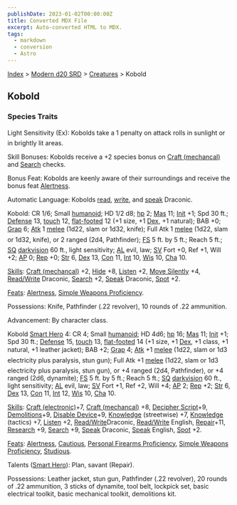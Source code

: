 ```yaml
---
publishDate: 2023-01-02T00:00:00Z
title: Converted MDX File
excerpt: Auto-converted HTML to MDX.
tags:
  - markdown
  - conversion
  - Astro
---
```






[Index](-index) > [Modern d20 SRD](modern-d20-srd-index) > [Creatures](modern-d20-srd-creatures-index) > Kobold




## Kobold


### Species Traits


Light Sensitivity (Ex): Kobolds take a 1 penalty on attack rolls in sunlight or in brightly lit areas.


Skill Bonuses: Kobolds receive a +2 species bonus on [Craft (mechancal)](modern-d20-srd-skills-craft-mechanical) and [Search](modern-d20-srd-skills-search) checks.


Bonus Feat: Kobolds are keenly aware of their surroundings and receive the bonus feat [Alertness](modern-d20-srd-feats-alertness).


Automatic Language: Kobolds [read](modern-d20-srd-skills-read-write-language), [write](modern-d20-srd-skills-read-write-language), and [speak](modern-d20-srd-skills-speak-language) Draconic.


Kobold: CR 1/6; Small [humanoid](modern-d20-srd-creature-types-humanoid); HD 1/2 d8; [hp](modern-d20-srd-combat-hit-points) 2; [Mas](modern-d20-srd-creatures-creature-overview) 11; [Init](modern-d20-srd-combat-initiative) +1; Spd 30 ft.; [Defense](modern-d20-srd-combat-defense) 13, [touch](modern-d20-srd-combat-attack-actions) 12, [flat-footed](modern-d20-srd-combat-surprise) 12 (+1 size, +1 [Dex](modern-d20-srd-basics-ability-scores), +1 natural); BAB +0; [Grap](modern-d20-srd-combat-grapple) 6; [Atk](modern-d20-srd-combat-attack-roll) 1 [melee](modern-d20-srd-combat-attack-roll) (1d22, slam or 1d32, knife); Full Atk 1 [melee](modern-d20-srd-combat-attack-roll) (1d22, slam or 1d32, knife), or 2 ranged (2d4, Pathfinder); [FS](modern-d20-srd-creatures-creature-overview) 5 ft. by 5 ft.; Reach 5 ft.; [SQ](modern-d20-srd-creatures-creature-overview) [darkvision](modern-d20-srd-special-abilities-darkvision) 60 ft., light sensitivity; [AL](modern-d20-srd-basics-allegiances) evil, law; [SV](modern-d20-srd-basics-saving-throws) Fort +0, Ref +1, Will +2; [AP](modern-d20-srd-creatures-creature-overview) 0; [Rep](modern-d20-srd-creatures-creature-overview) +0; [Str](modern-d20-srd-basics-ability-scores) 6, [Dex](modern-d20-srd-basics-ability-scores) 13, [Con](modern-d20-srd-basics-ability-scores) 11, [Int](modern-d20-srd-basics-ability-scores) 10, [Wis](modern-d20-srd-basics-ability-scores) 10, [Cha](modern-d20-srd-basics-ability-scores) 10.


[Skills](modern-d20-srd-skills-index): [Craft (mechancal)](modern-d20-srd-skills-craft-mechanical) +2, [Hide](modern-d20-srd-skills-hide) +8, [Listen](modern-d20-srd-skills-listen) +2, [Move Silently](modern-d20-srd-skills-move-silently) +4, [Read/Write](modern-d20-srd-skills-read-write-language) Draconic, [Search](modern-d20-srd-skills-search) +2, [Speak](modern-d20-srd-skills-speak-language) Draconic, [Spot](modern-d20-srd-skills-spot) +2.


[Feats](modern-d20-srd-feats-index): [Alertness](modern-d20-srd-feats-alertness), [Simple Weapons Proficiency](modern-d20-srd-feats-simple-weapons-proficiency).


Possessions: Knife, Pathfinder (.22 revolver), 10 rounds of .22 ammunition.


Advancement: By character class.


Kobold [Smart Hero](modern-d20-srd-classes-basic-smart-hero) 4: CR 4; Small [humanoid](modern-d20-srd-creature-types-humanoid); HD 4d6; [hp](modern-d20-srd-combat-hit-points) 16; [Mas](modern-d20-srd-creatures-creature-overview) 11; [Init](modern-d20-srd-combat-initiative) +1; Spd 30 ft.; [Defense](modern-d20-srd-combat-defense) 15, [touch](modern-d20-srd-combat-attack-actions) 13, [flat-footed](modern-d20-srd-combat-surprise) 14 (+1 size, +1 [Dex](modern-d20-srd-basics-ability-scores), +1 class, +1 natural, +1 leather jacket); BAB +2; [Grap](modern-d20-srd-combat-grapple) 4; [Atk](modern-d20-srd-combat-attack-roll) +1 [melee](modern-d20-srd-combat-attack-roll) (1d22, slam or 1d3 electricity plus paralysis, stun gun); Full Atk +1 [melee](modern-d20-srd-combat-attack-roll) (1d22, slam or 1d3 electricity plus paralysis, stun gun), or +4 ranged (2d4, Pathfinder), or +4 ranged (2d6, dynamite); [FS](modern-d20-srd-creatures-creature-overview) 5 ft. by 5 ft.; Reach 5 ft.; [SQ](modern-d20-srd-creatures-creature-overview) [darkvision](modern-d20-srd-special-abilities-darkvision) 60 ft., light sensitivity; [AL](modern-d20-srd-basics-allegiances) evil, law; [SV](modern-d20-srd-basics-saving-throws) Fort +1, Ref +2, Will +4; [AP](modern-d20-srd-creatures-creature-overview) 2; [Rep](modern-d20-srd-creatures-creature-overview) +2; [Str](modern-d20-srd-basics-ability-scores) 6, [Dex](modern-d20-srd-basics-ability-scores) 13, [Con](modern-d20-srd-basics-ability-scores) 11, [Int](modern-d20-srd-basics-ability-scores) 12, [Wis](modern-d20-srd-basics-ability-scores) 10, [Cha](modern-d20-srd-basics-ability-scores) 10.


[Skills](modern-d20-srd-skills-index): [Craft (electronic)](modern-d20-srd-skills-craft-electronic)+7, [Craft (mechancal)](modern-d20-srd-skills-craft-mechanical) +8, [Decipher Script](modern-d20-srd-skills-decipher-script)+9, [Demolitions](modern-d20-srd-skills-demolitions)+9, [Disable Device](modern-d20-srd-skills-disable-device)+9, [Knowledge](modern-d20-srd-skills-knowledge) (streetwise) +7, [Knowledge](modern-d20-srd-skills-knowledge) (tactics) +7, [Listen](modern-d20-srd-skills-listen) +2, [Read/Write](modern-d20-srd-skills-read-write-languages)Draconic, [Read/Write](modern-d20-srd-skills-read-write-language) English, [Repair](modern-d20-srd-skills-repair)+11, [Research](modern-d20-srd-skills-research) +9, [Search](modern-d20-srd-skills-search) +9, [Speak](modern-d20-srd-skills-speak-language) Draconic, [Speak](modern-d20-srd-skills-speak-language) English, [Spot](modern-d20-srd-skills-spot) +2.


[Feats](modern-d20-srd-feats-index): [Alertness](modern-d20-srd-feats-alertness), [Cautious](modern-d20-srd-feats-cautious), [Personal Firearms Proficiency](modern-d20-srd-feats-personal-firearms-proficiency), [Simple Weapons Proficiency](modern-d20-srd-feats-simple-weapons-proficiency), [Studious](modern-d20-srd-feats-studious).


Talents ([Smart Hero](modern-d20-srd-classes-basic-smart-hero)): Plan, savant (Repair).


Possessions: Leather jacket, stun gun, Pathfinder (.22 revolver), 20 rounds of .22 ammunition, 3 sticks of dynamite, tool belt, lockpick set, basic electrical toolkit, basic mechanical toolkit, demolitions kit.



